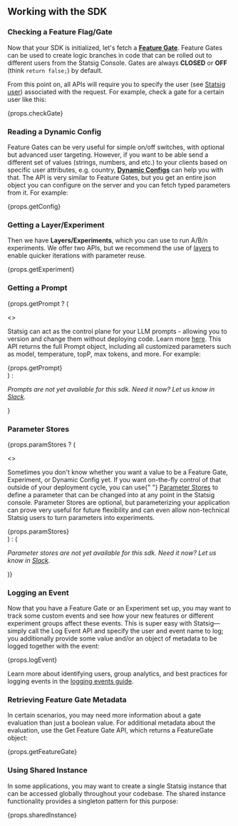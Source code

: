 ## Working with the SDK

### Checking a Feature Flag/Gate

Now that your SDK is initialized, let's fetch a [**Feature Gate**](/feature-flags/overview). Feature Gates can be used to create logic branches in code that can be rolled out to different users from the Statsig Console. Gates are always **CLOSED** or **OFF** (think `return false;`) by default.

From this point on, all APIs will require you to specify the user (see [Statsig user](#statsig-user)) associated with the request. For example, check a gate for a certain user like this:

<div>{props.checkGate}</div>

### Reading a Dynamic Config

Feature Gates can be very useful for simple on/off switches, with optional but advanced user targeting. However, if you want to be able send a different set of values (strings, numbers, and etc.) to your clients based on specific user attributes, e.g. country, [**Dynamic Configs**](/dynamic-config) can help you with that. The API is very similar to Feature Gates, but you get an entire json object you can configure on the server and you can fetch typed parameters from it. For example:

<div>{props.getConfig}</div>

### Getting a Layer/Experiment

Then we have **Layers/Experiments**, which you can use to run A/B/n experiments. We offer two APIs, but we recommend the use of [layers](/layers) to enable quicker iterations with parameter reuse.

<div>{props.getExperiment}</div>

### Getting a Prompt

{props.getPrompt ? (

<>
<p>
  Statsig can act as the control plane for your LLM prompts - allowing you to version and change them without deploying code. Learn more <a href="/ai-evals/">here</a>. This API returns the full Prompt object, including all
  customized parameters such as model, temperature, topP, max tokens, and more.
  For example:
</p>

<div>{props.getPrompt}</div>
</>
) : <p>
  <em>
    Prompts are not yet available for this sdk. Need it now? Let us
    know in <a href="https://statsig.com/slack">Slack</a>.
  </em>
</p>
}

### Parameter Stores

{props.paramStores ? (

<>
  <p>
    Sometimes you don't know whether you want a value to be a Feature Gate,
    Experiment, or Dynamic Config yet. If you want on-the-fly control of that
    outside of your deployment cycle, you can use{" "}
    <a href="/client/concepts/parameter-stores/">Parameter Stores</a> to define
    a parameter that can be changed into at any point in the Statsig console.
    Parameter Stores are optional, but parameterizing your application can prove
    very useful for future flexibility and can even allow non-technical Statsig
    users to turn parameters into experiments.
  </p>
  <div>{props.paramStores}</div>
</>
) : (<p>
  <em>
    Parameter stores are not yet available for this sdk. Need it now? Let us
    know in <a href="https://statsig.com/slack">Slack</a>.
  </em>
</p>
)}

### Logging an Event

Now that you have a Feature Gate or an Experiment set up, you may want to track some custom events and see how your new features or different experiment groups affect these events. This is super easy with Statsig—simply call the Log Event API and specify the user and event name to log; you additionally provide some value and/or an object of metadata to be logged together with the event:

<div>{props.logEvent}</div>

Learn more about identifying users, group analytics, and best practices for logging events in the [logging events guide](/guides/logging-events).

### Retrieving Feature Gate Metadata

In certain scenarios, you may need more information about a gate evaluation than just a boolean value. For additional metadata about the evaluation, use the Get Feature Gate API, which returns a FeatureGate object:

<div>{props.getFeatureGate}</div>

### Using Shared Instance

In some applications, you may want to create a single Statsig instance that can be accessed globally throughout your codebase. The shared instance functionality provides a singleton pattern for this purpose:

<div>{props.sharedInstance}</div>
